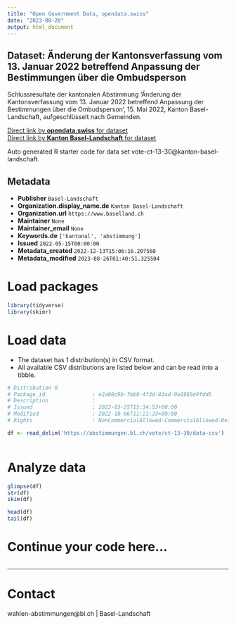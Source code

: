 ```yaml
---
title: "Open Government Data, opendata.swiss"
date: "2023-08-26"
output: html_document
---
```


## Dataset: Änderung der Kantonsverfassung vom 13. Januar 2022 betreffend Anpassung der Bestimmungen über die Ombudsperson

Schlussresultate der kantonalen Abstimmung 'Änderung der Kantonsverfassung vom 13. Januar 2022 betreffend Anpassung der Bestimmungen über die Ombudsperson ', 15. Mai 2022, Kanton Basel-Landschaft, aufgeschlüsselt nach Gemeinden.

[Direct link by **opendata.swiss** for dataset](https://opendata.swiss/de/dataset/anderung-der-kantonsverfassung-vom-13-januar-2022-betreffend-anpassung-der-bestimmungen-uber-di)<br>
[Direct link by **Kanton Basel-Landschaft** for dataset](https://abstimmungen.bl.ch/vote/ct-13-30/data)

Auto generated R starter code for data set vote-ct-13-30@kanton-basel-landschaft.

## Metadata

- **Publisher** `Basel-Landschaft`
- **Organization.display_name.de** `Kanton Basel-Landschaft`
- **Organization.url** `https://www.baselland.ch`
- **Maintainer** `None`
- **Maintainer_email** `None`
- **Keywords.de** `['kantonal', 'abstimmung']`
- **Issued** `2022-05-15T00:00:00`
- **Metadata_created** `2022-12-13T15:06:16.207560`
- **Metadata_modified** `2023-08-26T01:40:51.325504`


# Load packages

```r

library(tidyverse)
library(skimr)

```

# Load data

-   The dataset has 1 distribution(s) in CSV format.
-   All available CSV distributions are listed below and can be read into a tibble.

```r

# Distribution 0
# Package_id               : e2a08c9b-fb60-4f3d-83ad-0a1985e9fdd5
# Description              : 
# Issued                   : 2022-03-25T15:34:53+00:00
# Modified                 : 2022-10-06T11:21:33+00:00
# Rights                   : NonCommercialAllowed-CommercialAllowed-ReferenceRequired

df <- read_delim('https://abstimmungen.bl.ch/vote/ct-13-30/data-csv')



```

# Analyze data

```r

glimpse(df)
str(df)
skim(df)

head(df)
tail(df)

```

# Continue your code here...

```r

```

------------------------------------------------------------------------

# Contact

wahlen-abstimmungen@bl.ch | Basel-Landschaft
